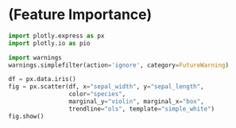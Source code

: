 # (Feature Importance)




```python
import plotly.express as px
import plotly.io as pio

import warnings
warnings.simplefilter(action='ignore', category=FutureWarning)

df = px.data.iris()
fig = px.scatter(df, x="sepal_width", y="sepal_length", 
                 color="species", 
                 marginal_y="violin", marginal_x="box", 
                 trendline="ols", template="simple_white")
fig.show()
```
